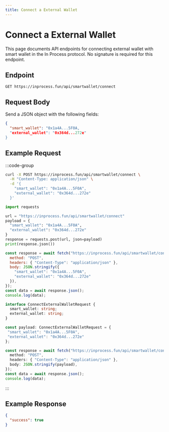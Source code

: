 ```yaml
---
title: Connect a External Wallet
---
```


# Connect a External Wallet

This page documents API endpoints for connecting external wallet with smart wallet in the In Process protocol.
No signature is required for this endpoint.

## Endpoint

```
GET https://inprocess.fun/api/smartwallet/connect
```

## Request Body

Send a JSON object with the following fields:

```json
{
  "smart_wallet": "0x1a4A...5F0A,
  "external_wallet": "0x364d...272e"
}
```

## Example Request

:::code-group

```bash [cURL]
curl -X POST https://inprocess.fun/api/smartwallet/connect \
  -H "Content-Type: application/json" \
  -d '{
    "smart_wallet": "0x1a4A...5F0A",
    "external_wallet": "0x364d...272e"
  }'
```

```python [Python]
import requests

url = "https://inprocess.fun/api/smartwallet/connect"
payload = {
  "smart_wallet": "0x1a4A...5F0A",
  "external_wallet": "0x364d...272e"
}
response = requests.post(url, json=payload)
print(response.json())
```

```javascript [JavaScript]
const response = await fetch("https://inprocess.fun/api/smartwallet/connect", {
  method: "POST",
  headers: { "Content-Type": "application/json" },
  body: JSON.stringify({
    "smart_wallet": "0x1a4A...5F0A",
    "external_wallet": "0x364d...272e"
  }),
});
const data = await response.json();
console.log(data);
```

```typescript [TypeScript]
interface ConnectExternalWalletRequest {
  smart_wallet: string;
  external_wallet: string;
}

const payload: ConnectExternalWalletRequest = {
 "smart_wallet": "0x1a4A...5F0A",
 "external_wallet": "0x364d...272e"
};

const response = await fetch("https://inprocess.fun/api/smartwallet/connect", {
  method: "POST",
  headers: { "Content-Type": "application/json" },
  body: JSON.stringify(payload),
});
const data = await response.json();
console.log(data);
```

:::

## Example Response

```json
{
  "success": true
}
```
